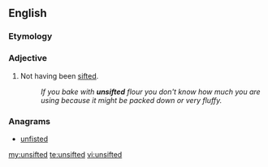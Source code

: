 ==English==

===Etymology===
{{prefix|un|sifted|lang=en}}

===Adjective===
{{en-adj|-}}

# Not having been [[sift]]ed.
#: ''If you bake with '''unsifted''' flour you don't know how much you are using because it might be packed down or very fluffy.''

===Anagrams===
* [[unfisted#English|unfisted]]

[[my:unsifted]]
[[te:unsifted]]
[[vi:unsifted]]